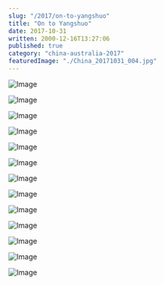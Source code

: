 ```yaml
---
slug: "/2017/on-to-yangshuo"
title: "On to Yangshuo"
date: 2017-10-31
written: 2000-12-16T13:27:06
published: true
category: "china-australia-2017"
featuredImage: "./China_20171031_004.jpg"
---
```


![Image](China_20171031_002.jpg)

![Image](China_20171031_004.jpg)

![Image](China_20171031_006.jpg)

![Image](China_20171031_010.jpg)

![Image](China_20171031_018.jpg)

![Image](China_20171031_026.jpg)

![Image](China_20171031_024.jpg)

![Image](China_20171031_025.jpg)

![Image](China_20171031_030.jpg)

![Image](China_20171031_033.jpg)

![Image](China_20171031_032.jpg)

![Image](China_20171031_037.jpg)

![Image](China_20171031_040.jpg)
